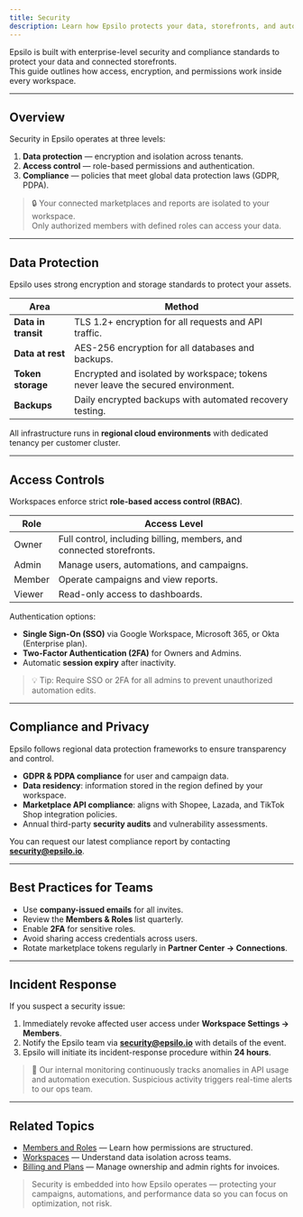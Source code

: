 ```yaml
---
title: Security
description: Learn how Epsilo protects your data, storefronts, and automations with enterprise-grade security and compliance.
---
```

Epsilo is built with enterprise-level security and compliance standards to protect your data and connected storefronts.  
This guide outlines how access, encryption, and permissions work inside every workspace.

---

## Overview

Security in Epsilo operates at three levels:

1. **Data protection** — encryption and isolation across tenants.  
2. **Access control** — role-based permissions and authentication.  
3. **Compliance** — policies that meet global data protection laws (GDPR, PDPA).

> 🔒 Your connected marketplaces and reports are isolated to your workspace.  
> Only authorized members with defined roles can access your data.

---

## Data Protection

Epsilo uses strong encryption and storage standards to protect your assets.

| Area | Method |
|------|--------|
| **Data in transit** | TLS 1.2+ encryption for all requests and API traffic. |
| **Data at rest** | AES-256 encryption for all databases and backups. |
| **Token storage** | Encrypted and isolated by workspace; tokens never leave the secured environment. |
| **Backups** | Daily encrypted backups with automated recovery testing. |

All infrastructure runs in **regional cloud environments** with dedicated tenancy per customer cluster.

---

## Access Controls

Workspaces enforce strict **role-based access control (RBAC)**.

| Role | Access Level |
|------|---------------|
| Owner | Full control, including billing, members, and connected storefronts. |
| Admin | Manage users, automations, and campaigns. |
| Member | Operate campaigns and view reports. |
| Viewer | Read-only access to dashboards. |

Authentication options:
- **Single Sign-On (SSO)** via Google Workspace, Microsoft 365, or Okta (Enterprise plan).  
- **Two-Factor Authentication (2FA)** for Owners and Admins.  
- Automatic **session expiry** after inactivity.

> 💡 Tip: Require SSO or 2FA for all admins to prevent unauthorized automation edits.

---

## Compliance and Privacy

Epsilo follows regional data protection frameworks to ensure transparency and control.

- **GDPR & PDPA compliance** for user and campaign data.  
- **Data residency**: information stored in the region defined by your workspace.  
- **Marketplace API compliance**: aligns with Shopee, Lazada, and TikTok Shop integration policies.  
- Annual third-party **security audits** and vulnerability assessments.

You can request our latest compliance report by contacting **security@epsilo.io**.

---

## Best Practices for Teams

- Use **company-issued emails** for all invites.  
- Review the **Members & Roles** list quarterly.  
- Enable **2FA** for sensitive roles.  
- Avoid sharing access credentials across users.  
- Rotate marketplace tokens regularly in **Partner Center → Connections**.

---

## Incident Response

If you suspect a security issue:
1. Immediately revoke affected user access under **Workspace Settings → Members**.  
2. Notify the Epsilo team via **security@epsilo.io** with details of the event.  
3. Epsilo will initiate its incident-response procedure within **24 hours**.

> 🧠 Our internal monitoring continuously tracks anomalies in API usage and automation execution. Suspicious activity triggers real-time alerts to our ops team.

---

## Related Topics

- [Members and Roles](./members-and-roles) — Learn how permissions are structured.  
- [Workspaces](./workspaces) — Understand data isolation across teams.  
- [Billing and Plans](./billing-and-plans) — Manage ownership and admin rights for invoices.

> Security is embedded into how Epsilo operates — protecting your campaigns, automations, and performance data so you can focus on optimization, not risk.
